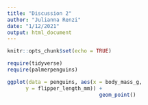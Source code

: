 ```yaml
---
title: "Discussion 2"
author: "Julianna Renzi"
date: "1/12/2021"
output: html_document
---
```


```r
knitr::opts_chunk$set(echo = TRUE)

require(tidyverse)
require(palmerpenguins)
```
```r
ggplot(data = penguins, aes(x = body_mass_g, 
      y = flipper_length_mm)) + 
                              geom_point() 

```

